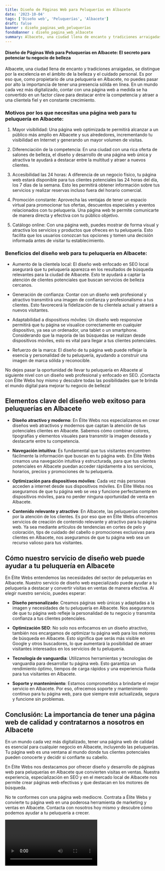 ```yaml
---
title: Diseño de Páginas Web para Peluquerías en Albacete
date: '2023-10-04'
tags: ['Diseño web', 'Peluquerías', 'Albacete']
draft: false
banner : diseño_paginas_web_peluquerías
fondoBanner : diseño_pagina_web_albacete
summary: Albacete, una ciudad llena de encanto y tradiciones arraigadas, se distingue por la excelencia en el ámbito de la belleza y el cuidado personal. Es por eso que, como propietario de una peluquería en Albacete, no puedes pasar por alto la importancia de tener una presencia sólida en línea. En un mundo cada vez más digitalizado, contar con una página web a medida se ha convertido en un factor clave para destacar entre la competencia y atraer a una clientela fiel y en constante crecimiento.
---
```


#### Diseño de Páginas Web para Peluquerías en Albacete: El secreto para potenciar tu negocio de belleza

Albacete, una ciudad llena de encanto y tradiciones arraigadas, se distingue por la excelencia en el ámbito de la belleza y el cuidado personal. Es por eso que, como propietario de una peluquería en Albacete, no puedes pasar por alto la importancia de tener una presencia sólida en línea. En un mundo cada vez más digitalizado, contar con una página web a medida se ha convertido en un factor clave para destacar entre la competencia y atraer a una clientela fiel y en constante crecimiento.

### Motivos por los que necesitas una página web para tu peluquería en Albacete:

1. Mayor visibilidad: Una página web optimizada te permitirá alcanzar a un público más amplio en Albacete y sus alrededores, incrementando tu visibilidad en Internet y generando un mayor volumen de visitas.

2. Diferenciación de la competencia: En una ciudad con una rica oferta de salones de belleza, el diseño y desarrollo de una página web única y atractiva te ayudará a destacar entre la multitud y atraer a nuevos clientes.

3. Accesibilidad las 24 horas: A diferencia de un negocio físico, tu página web estará disponible para tus clientes potenciales las 24 horas del día, los 7 días de la semana. Esto les permitirá obtener información sobre tus servicios y realizar reservas incluso fuera del horario comercial.

4. Promoción constante: Aprovecha las ventajas de tener un espacio virtual para promocionar tus ofertas, descuentos especiales y eventos relacionados con tu peluquería. Una página web te permite comunicarte de manera directa y efectiva con tu público objetivo.

5. Catálogo online: Con una página web, puedes mostrar de forma visual y atractiva los servicios y productos que ofreces en tu peluquería. Esto facilita que los usuarios conozcan tus opciones y tomen una decisión informada antes de visitar tu establecimiento.

### Beneficios del diseño web para tu peluquería en Albacete:

- Aumento de la clientela local: El diseño web enfocado en SEO local asegurará que tu peluquería aparezca en los resultados de búsqueda relevantes para la ciudad de Albacete. Esto te ayudará a captar la atención de clientes potenciales que buscan servicios de belleza cercanos.

- Generación de confianza: Contar con un diseño web profesional y atractivo transmitirá una imagen de confianza y profesionalismo a tus clientes. Esto favorecerá la fidelización de tu clientela actual y atraerá a nuevos visitantes.

- Adaptabilidad a dispositivos móviles: Un diseño web responsive permitirá que tu página se visualice correctamente en cualquier dispositivo, ya sea un ordenador, una tablet o un smartphone. Considerando que la mayoría de las búsquedas se realizan desde dispositivos móviles, esto es vital para llegar a tus clientes potenciales.

- Refuerzo de la marca: El diseño de tu página web puede reflejar la esencia y personalidad de tu peluquería, ayudando a construir una imagen de marca sólida y reconocible.

No dejes pasar la oportunidad de llevar tu peluquería en Albacete al siguiente nivel con un diseño web profesional y enfocado en SEO. ¡Contacta con Élite Webs hoy mismo y descubre todas las posibilidades que te brinda el mundo digital para mejorar tu negocio de belleza!

<GifSeo />

<Cta />

## Elementos clave del diseño web exitoso para peluquerías en Albacete

- **Diseño atractivo y moderno**: En Élite Webs nos especializamos en crear diseños web atractivos y modernos que captan la atención de tus potenciales clientes en Albacete. Sabemos cómo combinar colores, tipografías y elementos visuales para transmitir la imagen deseada y destacarte entre tu competencia.

- **Navegación intuitiva**: Es fundamental que tus visitantes encuentren fácilmente la información que buscan en tu página web. En Élite Webs creamos una navegación intuitiva y estructurada, para que tus clientes potenciales en Albacete puedan acceder rápidamente a los servicios, horarios, precios y promociones de tu peluquería.

- **Optimización para dispositivos móviles**: Cada vez más personas acceden a internet desde sus dispositivos móviles. En Élite Webs nos aseguramos de que tu página web se vea y funcione perfectamente en dispositivos móviles, para no perder ninguna oportunidad de venta en Albacete.

- **Contenido relevante y atractivo**: En Albacete, las peluquerías compiten por la atención de los clientes. Es por eso que en Élite Webs ofrecemos servicios de creación de contenido relevante y atractivo para tu página web. Ya sea mediante artículos de tendencias en cortes de pelo y coloración, tips de cuidado del cabello o promociones exclusivas para clientes en Albacete, nos aseguramos de que tu página web sea un recurso valioso para tus visitantes.

## Cómo nuestro servicio de diseño web puede ayudar a tu peluquería en Albacete

En Élite Webs entendemos las necesidades del sector de peluquerías en Albacete. Nuestro servicio de diseño web especializado puede ayudar a tu peluquería a destacar y convertir visitas en ventas de manera efectiva. Al elegir nuestro servicio, puedes esperar:

- **Diseño personalizado**: Creamos páginas web únicas y adaptadas a la imagen y necesidades de tu peluquería en Albacete. Nos aseguramos de que tu página web refleje la personalidad de tu negocio y transmita confianza a tus clientes potenciales.

- **Optimización SEO**: No solo nos enfocamos en un diseño atractivo, también nos encargamos de optimizar tu página web para los motores de búsqueda en Albacete. Esto significa que serás más visible en Google y otros buscadores, lo que aumentará la posibilidad de atraer visitantes interesados en los servicios de tu peluquería.

- **Tecnología de vanguardia**: Utilizamos herramientas y tecnologías de vanguardia para desarrollar tu página web. Esto garantiza un rendimiento óptimo, tiempos de carga rápidos y una experiencia fluida para tus visitantes en Albacete.

- **Soporte y mantenimiento**: Estamos comprometidos a brindarte el mejor servicio en Albacete. Por eso, ofrecemos soporte y mantenimiento continuo para tu página web, para que siempre esté actualizada, segura y funcione sin problemas.

## Conclusión: La importancia de tener una página web de calidad y contratarnos a nosotros en Albacete

En un mundo cada vez más digitalizado, tener una página web de calidad es esencial para cualquier negocio en Albacete, incluyendo las peluquerías. Tu página web es una ventana al mundo donde tus clientes potenciales pueden conocerte y decidir si confiarte su cabello.

En Élite Webs nos destacamos por ofrecer diseño y desarrollo de páginas web para peluquerías en Albacete que convierten visitas en ventas. Nuestra experiencia, especialización en SEO y en el mercado local de Albacete nos permite crear páginas web efectivas y que destacan en los motores de búsqueda.

No te conformes con una página web mediocre. Contrata a Élite Webs y convierte tu página web en una poderosa herramienta de marketing y ventas en Albacete. Contacta con nosotros hoy mismo y descubre cómo podemos ayudar a tu peluquería a crecer.

<Video />

<CtaBot job='Peluquerías' city='Albacete'/>

<Gmaps query='Albacete+españa+maps' />